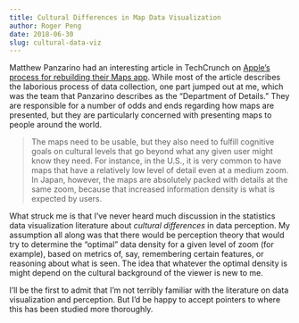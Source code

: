 ```yaml
---
title: Cultural Differences in Map Data Visualization
author: Roger Peng
date: 2018-06-30
slug: cultural-data-viz
---
```



Matthew Panzarino had an interesting article in TechCrunch on [Apple’s process for rebuilding their Maps app](https://techcrunch.com/2018/06/29/apple-is-rebuilding-maps-from-the-ground-up/). While most of the article describes the laborious process of data collection, one part jumped out at me, which was the team that Panzarino describes as the "Department of Details." They are responsible for a number of odds and ends regarding how maps are presented, but they are particularly concerned with presenting maps to people around the world.

> The maps need to be usable, but they also need to fulfill cognitive goals on cultural levels that go beyond what any given user might know they need. For instance, in the U.S., it is very common to have maps that have a relatively low level of detail even at a medium zoom. In Japan, however, the maps are absolutely packed with details at the same zoom, because that increased information density is what is expected by users.

What struck me is that I’ve never heard much discussion in the statistics data visualization literature about *cultural differences* in data perception. My assumption all along was that there would be perception theory that would try to determine the "optimal" data density for a given level of zoom (for example), based on metrics of, say, remembering certain features, or reasoning about what is seen. The idea that whatever the optimal density is might depend on the cultural background of the viewer is new to me. 

I’ll be the first to admit that I’m not terribly familiar with the literature on data visualization and perception. But I’d be happy to accept pointers to where this has been studied more thoroughly.
